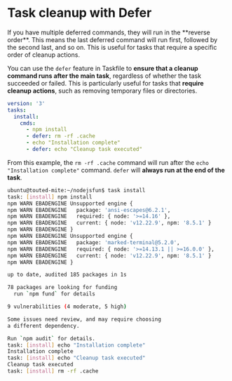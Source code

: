 # Task cleanup with Defer

<Callout>
  If you have multiple deferred commands, they will run in the **reverse order**. This means the last deferred command will run first, followed by the second last, and so on. This is useful for tasks that require a specific order of cleanup actions.
</Callout>

You can use the `defer` feature in Taskfile to **ensure that a cleanup command runs after the main task**, regardless of whether the task succeeded or failed. This is particularly useful for tasks that **require cleanup actions**, such as removing temporary files or directories.

```yaml filename="Taskfile.yaml"
version: '3'
tasks:
  install:
    cmds:
      - npm install
      - defer: rm -rf .cache
      - echo "Installation complete"
      - defer: echo "Cleanup task executed"
```
From this example, the `rm -rf .cache` command will run after the `echo "Installation complete"` command. `defer` will **always run at the end of the task**.

```bash filename="Demo and Output"
ubuntu@touted-mite:~/nodejsfun$ task install 
task: [install] npm install
npm WARN EBADENGINE Unsupported engine {
npm WARN EBADENGINE   package: 'ansi-escapes@6.2.1',
npm WARN EBADENGINE   required: { node: '>=14.16' },
npm WARN EBADENGINE   current: { node: 'v12.22.9', npm: '8.5.1' }
npm WARN EBADENGINE }
npm WARN EBADENGINE Unsupported engine {
npm WARN EBADENGINE   package: 'marked-terminal@5.2.0',
npm WARN EBADENGINE   required: { node: '>=14.13.1 || >=16.0.0' },
npm WARN EBADENGINE   current: { node: 'v12.22.9', npm: '8.5.1' }
npm WARN EBADENGINE }

up to date, audited 185 packages in 1s

78 packages are looking for funding
  run `npm fund` for details

9 vulnerabilities (4 moderate, 5 high)

Some issues need review, and may require choosing
a different dependency.

Run `npm audit` for details.
task: [install] echo "Installation complete"
Installation complete
task: [install] echo "Cleanup task executed"
Cleanup task executed
task: [install] rm -rf .cache
```
